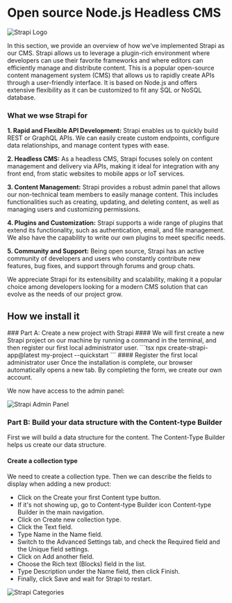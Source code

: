 
# Open source Node.js Headless CMS

![Strapi Logo](../../../public/img/strapi-full-logo-dark.svg)

In this section, we provide an overview of how we've implemented Strapi as our CMS. Strapi allows us to leverage a plugin-rich environment where developers can use their favorite frameworks and where editors can efficiently manage and distribute content.
This is a popular open-source content management system (CMS) that allows us to rapidly create APIs through a user-friendly interface. It is based on Node.js and offers extensive flexibility as it can be customized to fit any SQL or NoSQL database.

### What we wse Strapi for

**1. Rapid and Flexible API Development:** Strapi enables us to quickly build REST or GraphQL APIs. We can easily create custom endpoints, configure data relationships, and manage content types with ease.

**2. Headless CMS:** As a headless CMS, Strapi focuses solely on content management and delivery via APIs, making it ideal for integration with any front end, from static websites to mobile apps or IoT services.

**3. Content Management:** Strapi provides a robust admin panel that allows our non-technical team members to easily manage content. This includes functionalities such as creating, updating, and deleting content, as well as managing users and customizing permissions.

**4. Plugins and Customization:** Strapi supports a wide range of plugins that extend its functionality, such as authentication, email, and file management. We also have the capability to write our own plugins to meet specific needs.

**5. Community and Support:** Being open source, Strapi has an active community of developers and users who constantly contribute new features, bug fixes, and support through forums and group chats.

We appreciate Strapi for its extensibility and scalability, making it a popular choice among developers looking for a modern CMS solution that can evolve as the needs of our project grow.

## How we install it

<Steps>
### Part A: Create a new project with Strapi
#### 
We will first create a new Strapi project on our machine by running a command in the terminal, and then register our first local administrator user.
```tsx
npx create-strapi-app@latest my-project --quickstart
```
#### Register the first local administrator user
Once the installation is complete, our browser automatically opens a new tab.
By completing the form, we create our own account.

We now have access to the admin panel:

![Strapi Admin Panel](../../../public/img/admin_panel.png)



### Part B: Build your data structure with the Content-type Builder
First we will build a data structure for the content. 
The Content-Type Builder helps us create our data structure.


#### Create a collection type
 We need to create a collection type. 
 Then we can describe the fields to display when adding a new product:

- Click on the Create your first Content type button.
- If it's not showing up, go to Content-type Builder icon Content-type Builder in the main navigation.
- Click on Create new collection type.
- Click the Text field.
- Type Name in the Name field.
- Switch to the Advanced Settings tab, and check the Required field and the Unique field settings.
- Click on Add another field.
- Choose the Rich text (Blocks) field in the list.
- Type Description under the Name field, then click Finish.
- Finally, click Save and wait for Strapi to restart.

![Strapi Categories](../../../public/img/strapi-categories.png)


</Steps>